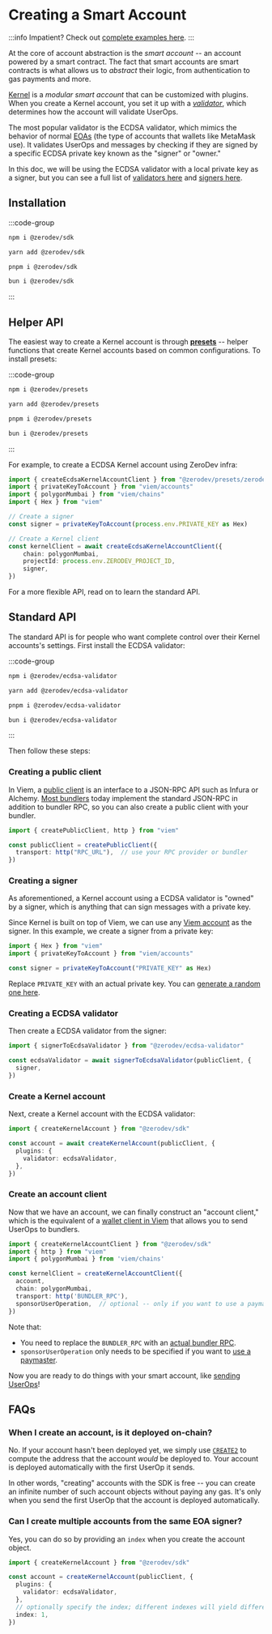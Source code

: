 # Creating a Smart Account

:::info
Impatient?  Check out [complete examples here](https://github.com/zerodevapp/zerodev-examples/tree/main/create-account).
:::

At the core of account abstraction is the *smart account* -- an account powered by a smart contract.  The fact that smart accounts are smart contracts is what allows us to *abstract* their logic, from authentication to gas payments and more.

[Kernel](https://github.com/zerodevapp/kernel) is a *modular smart account* that can be customized with plugins.  When you create a Kernel account, you set it up with a [*validator*](/sdk/plugins/intro), which determines how the account will validate UserOps.

The most popular validator is the ECDSA validator, which mimics the behavior of normal [EOAs](https://ethereum.org/en/glossary/#eoa) (the type of accounts that wallets like MetaMask use).  It validates UserOps and messages by checking if they are signed by a specific ECDSA private key known as the "signer" or "owner."

In this doc, we will be using the ECDSA validator with a local private key as a signer, but you can see a full list of [validators here]((/sdk/plugins/intro)) and [signers here](/sdk/signers/intro).

## Installation

:::code-group

```bash [npm]
npm i @zerodev/sdk
```

```bash [yarn]
yarn add @zerodev/sdk
```

```bash [pnpm]
pnpm i @zerodev/sdk
```

```bash [bun]
bun i @zerodev/sdk
```

:::

## Helper API

The easiest way to create a Kernel account is through [**presets**](/sdk/presets/intro) -- helper functions that create Kernel accounts based on common configurations.  To install presets: 


:::code-group

```bash [npm]
npm i @zerodev/presets
```

```bash [yarn]
yarn add @zerodev/presets
```

```bash [pnpm]
pnpm i @zerodev/presets
```

```bash [bun]
bun i @zerodev/presets
```

:::

For example, to create a ECDSA Kernel account using ZeroDev infra:

```typescript
import { createEcdsaKernelAccountClient } from "@zerodev/presets/zerodev"
import { privateKeyToAccount } from "viem/accounts"
import { polygonMumbai } from "viem/chains"
import { Hex } from "viem"

// Create a signer
const signer = privateKeyToAccount(process.env.PRIVATE_KEY as Hex)

// Create a Kernel client
const kernelClient = await createEcdsaKernelAccountClient({
    chain: polygonMumbai,
    projectId: process.env.ZERODEV_PROJECT_ID,
    signer,
})
```

For a more flexible API, read on to learn the standard API.

## Standard API

The standard API is for people who want complete control over their Kernel accounts's settings.  First install the ECDSA validator:


:::code-group

```bash [npm]
npm i @zerodev/ecdsa-validator
```

```bash [yarn]
yarn add @zerodev/ecdsa-validator
```

```bash [pnpm]
pnpm i @zerodev/ecdsa-validator
```

```bash [bun]
bun i @zerodev/ecdsa-validator
```

:::

Then follow these steps:

### Creating a public client

In Viem, a [public client](https://viem.sh/docs/clients/public.html) is an interface to a JSON-RPC API such as Infura or Alchemy.  [Most bundlers](/meta-infra/intro) today implement the standard JSON-RPC in addition to bundler RPC, so you can also create a public client with your bundler.

```typescript
import { createPublicClient, http } from "viem"

const publicClient = createPublicClient({
  transport: http("RPC_URL"),  // use your RPC provider or bundler
})
```

### Creating a signer

As aforementioned, a Kernel account using a ECDSA validator is "owned" by a signer, which is anything that can sign messages with a private key.

Since Kernel is built on top of Viem, we can use any [Viem account](https://viem.sh/docs/accounts/privateKey.html) as the signer.  In this example, we create a signer from a private key:

```typescript
import { Hex } from "viem"
import { privateKeyToAccount } from "viem/accounts"

const signer = privateKeyToAccount("PRIVATE_KEY" as Hex)
```

Replace `PRIVATE_KEY` with an actual private key.  You can [generate a random one here](https://privatekeys.pw/keys/ethereum/random).

### Creating a ECDSA validator

Then create a ECDSA validator from the signer:

```typescript
import { signerToEcdsaValidator } from "@zerodev/ecdsa-validator"

const ecdsaValidator = await signerToEcdsaValidator(publicClient, {
  signer,
})
```

### Create a Kernel account

Next, create a Kernel account with the ECDSA validator:

```typescript
import { createKernelAccount } from "@zerodev/sdk"

const account = await createKernelAccount(publicClient, {
  plugins: {
    validator: ecdsaValidator,
  },
})
```

### Create an account client

Now that we have an account, we can finally construct an "account client," which is the equivalent of a [wallet client in Viem](https://viem.sh/docs/clients/wallet.html) that allows you to send UserOps to bundlers.

```typescript
import { createKernelAccountClient } from "@zerodev/sdk"
import { http } from "viem"
import { polygonMumbai } from 'viem/chains'

const kernelClient = createKernelAccountClient({
  account,
  chain: polygonMumbai,
  transport: http('BUNDLER_RPC'),
  sponsorUserOperation,  // optional -- only if you want to use a paymaster
})
```

Note that:

- You need to replace the `BUNDLER_RPC` with an [actual bundler RPC](/meta-infra/intro).
- `sponsorUserOperation` only needs to be specified if you want to [use a paymaster](/sdk/core-api/sponsor-gas).

Now you are ready to do things with your smart account, like [sending UserOps](/send-transactions)!

## FAQs

### When I create an account, is it deployed on-chain?

No.  If your account hasn't been deployed yet, we simply use [`CREATE2`](https://eips.ethereum.org/EIPS/eip-1014) to compute the address that the account *would* be deployed to.  Your account is deployed automatically with the first UserOp it sends.

In other words, "creating" accounts with the SDK is free -- you can create an infinite number of such account objects without paying any gas.  It's only when you send the first UserOp that the account is deployed automatically.

### Can I create multiple accounts from the same EOA signer?

Yes, you can do so by providing an `index` when you create the account object.

```typescript
import { createKernelAccount } from "@zerodev/sdk"

const account = createKernelAccount(publicClient, {
  plugins: {
    validator: ecdsaValidator,
  },
  // optionally specify the index; different indexes will yield different accounts
  index: 1,
})
```

